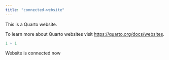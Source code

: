 ```yaml
---
title: "connected-website"
---
```


This is a Quarto website.

To learn more about Quarto websites visit <https://quarto.org/docs/websites>.

```r
1 + 1
```

Website is connected now
